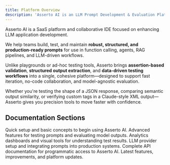 ```yaml
---
title: Platform Overview
description: 'Asserto AI is an LLM Prompt Development & Evaluation Platform'
---
```


Asserto AI is a SaaS platform and collaborative IDE focused on enhancing LLM application development.

We help teams build, test, and maintain **robust, structured, and production-ready prompts** for use in function calling, agents, RAG pipelines, and LLM-driven workflows.

Unlike playgrounds or ad-hoc testing tools, Asserto brings **assertion-based validation**, **structured output extraction**, and **data-driven testing workflows** into a single, cohesive platform—designed to support fast iteration, no-code collaboration, and model-agnostic evaluation.

Whether you're testing the shape of a JSON response, comparing semantic output similarity, or verifying custom tags in a Claude-style XML output—Asserto gives you precision tools to move faster with confidence.


## Documentation Sections

<CardGroup cols={2}>
  <Card
    title="Get Started"
    icon="rocket"
    href="/quickstart"
  >
    Quick setup and basic concepts to begin using Asserto AI.
  </Card>
  <Card
    title="Testing & Evaluation"
    icon="flask"
    href="/testing/introduction"
  >
    Advanced features for testing prompts and evaluating model outputs.
  </Card>
  <Card
    title="Visualizations"
    icon="chart-line"
    href="/viz/dashboard"
  >
    Analytics dashboards and visual tools for understanding test results.
  </Card>
  <Card
    title="Platform Guides"
    icon="plug"
    href="/plat_guides/llm-providers"
  >
    LLM provider setup and integrating prompts into production systems.
  </Card>
  <Card
    title="API Reference"
    icon="code"
    href="/api_reference/introduction"
  >
    Complete API documentation for programmatic access to Asserto AI.
  </Card>
  <Card
    title="Updates"
    icon="newspaper"
    href="/changelog"
  >
    Latest features, improvements, and platform updates.
  </Card>
</CardGroup>
